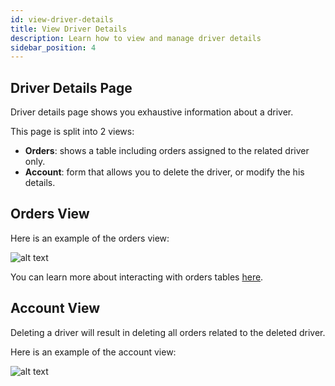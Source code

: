 ```yaml
---
id: view-driver-details
title: View Driver Details
description: Learn how to view and manage driver details
sidebar_position: 4
---
```


## Driver Details Page

Driver details page shows you exhaustive information about a driver.

This page is split into 2 views:
- **Orders**: shows a table including orders assigned to the related driver only.
- **Account**: form that allows you to delete the driver, or modify the his details.

## Orders View

Here is an example of the orders view:

![alt text](./media/driver-orders-view.png)

You can learn more about interacting with orders tables [here](/user-guides/for-delivery-companies/orders/listing-orders).
## Account View

<Warning>
Deleting a driver will result in deleting all orders related to the deleted driver.
</Warning>

Here is an example of the account view:

![alt text](./media/driver-account-view.png)

